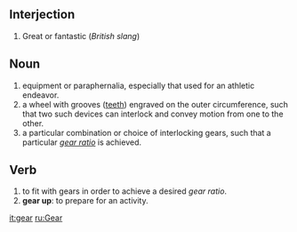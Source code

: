 ==Interjection==
# Great or fantastic (''British slang'')
==Noun==
# equipment or paraphernalia, especially that used for an athletic endeavor.
# a wheel with grooves ([[tooth|teeth]]) engraved on the outer circumference, such that two such devices can interlock and convey motion from one to the other.
# a particular combination or choice of interlocking gears, such that a particular ''[[gear ratio]]'' is achieved.
==Verb==
# to fit with gears in order to achieve a desired ''gear ratio''.
# '''gear up''': to prepare for an activity.

[[it:gear]]
[[ru:Gear]]